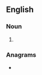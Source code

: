 ==English==

===Noun===
{{head|en|noun plural form}}

# {{plural of|efreet|lang=en}}

===Anagrams===
* {{anagrams|en|reefest|set free}}